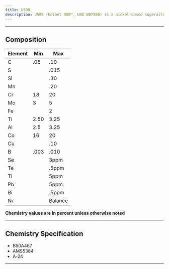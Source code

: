 ```yaml
---
title: U500
description: U500 (Udimet 500™, UNS N07500) is a nickel-based superalloy designed for high-temperature, high-stress environments, particularly in aerospace and industrial gas turbine (IGT) applications. U500’s combination of high-temperature strength and corrosion resistance makes it indispensable in advanced turbine systems, though its high cobalt content increases cost compared to alternatives like IN718.
---
```


---


## Composition

| Element | Min  | Max     |
| ------- | ---- | ------- |
| C       | .05  | .10     |
| S       |      | .015    |
| Si      |      | .30     |
| Mn      |      | .20     |
| Cr      | 18   | 20      |
| Mo      | 3    | 5       |
| Fe      |      | 2       |
| Ti      | 2.50 | 3.25    |
| Al      | 2.5  | 3.25    |
| Co      | 16   | 20      |
| Cu      |      | .10     |
| B       | .003 | .010    |
| Se      |      | 3ppm    |
| Te      |      | .5ppm   |
| Tl      |      | 5ppm    |
| Pb      |      | 5ppm    |
| Bi      |      | .5ppm   |
| Ni      |      | Balance |

**Chemistry values are in percent unless otherwise noted**

---

## Chemistry Specification

- B50A467
- AMS5384
- A-24

---
